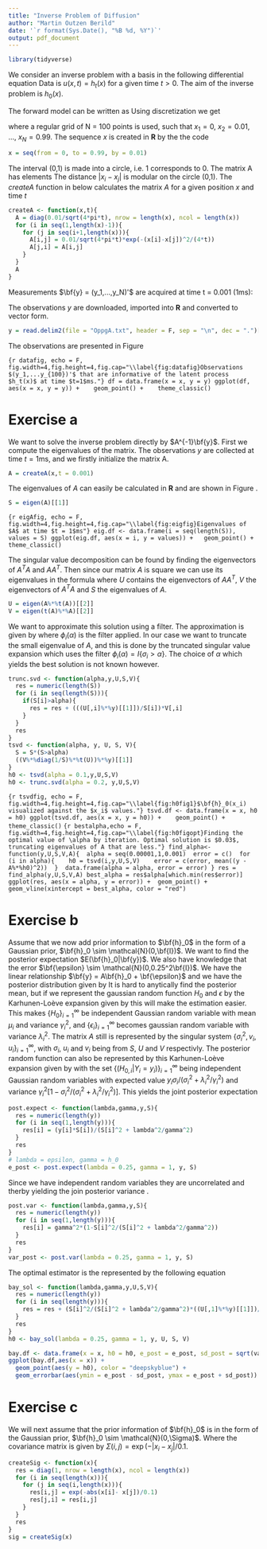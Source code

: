 ```yaml
---
title: "Inverse Problem of Diffusion"
author: "Martin Outzen Berild"
date: '`r format(Sys.Date(), "%B %d, %Y")`'
output: pdf_document
---
```

```r
library(tidyverse)
```
We consider an inverse problem with a basis in the following differential equation 
\begin{equation}
\frac{du(x,t)}{dt} = \frac{d^2u(x,t)}{dx^2}, \enspace u(x,0) = h_0(x), \enspace x \in (0,1), t \ge 0.
\end{equation}
Data is $u(x,t) = h_t(x)$ for a given time $t>0$. The aim of the inverse problem is $h_0(x)$.

The forward model can be written as 
\begin{equation}
u(x,t) = h_t(x) = \frac{1}{\sqrt{4\pi t}}\int e^{-(x-y)^2/(4t)}h_0(y)dy, \enspace t\ge0.
\end{equation}
Using discretization we get

\begin{equation}
 \bf{h}_t = \left[
  \begin{array}{c}
    h_t(x_1)\\
    h_t{x_2}\\
    \vdots \\ 
    h_t{x_N}
  \end{array}
 \right] = A \left[
 \begin{array}{c}
    h_0{x_1}\\
    h_0{x_2}\\
    \vdots\\
    h_0{x_N}
 \end{array}\right]
 = A\bf{h}_0 ,
\end{equation}
where a regular grid of N = 100 points is used, such that $x_1 = 0$, $x_2 = 0.01$, ..., $x_N = 0.99$. The sequence $x$ is created in **R** by the the code
```r
x = seq(from = 0, to = 0.99, by = 0.01)
```
The interval (0,1) is made into a circle, i.e. 1 corresponds to 0. The matrix A has elements
\begin{equation}
A(i,j) = \frac{0.01}{\sqrt{4\pi t}}e^{-|x_i - x_j|^2/(4t)}.
\end{equation}
The distance $|x_i-x_j|$ is modular on the circle (0,1).
The *createA* function in below calculates the matrix $A$ for a given position $x$ and time $t$
```r
createA <- function(x,t){
  A = diag(0.01/sqrt(4*pi*t), nrow = length(x), ncol = length(x))
  for (i in seq(1,length(x)-1)){
    for (j in seq(i+1,length(x))){
      A[i,j] = 0.01/sqrt(4*pi*t)*exp(-(x[i]-x[j])^2/(4*t))
      A[j,i] = A[i,j]
    }
  }
  A
}
```

Measurements $\bf{y} = (y_1,...,y_N)'$ are acquired at time t = 0.001 (1ms): 
\begin{equation}
y_i = h_t(x_i) + \epsilon_i, \enspace \epsilon_i \sim \mathcal{N}(0, 0.025^2), \enspace \mathrm{iid}.
\end{equation}

The observations $y$ are downloaded, imported into **R** and converted to vector form. 
```r
y = read.delim2(file = "OppgA.txt", header = F, sep = "\n", dec = ".")[[1]]
```

The observations are presented in Figure \ref{fig:datafig}

```{r datafig, echo = F, fig.width=4,fig.height=4,fig.cap="\\label{fig:datafig}Observations  $(y_1,...y_{100})'$ that are informative of the latent process $h_t(x)$ at time $t=1$ms."}
df = data.frame(x = x, y = y)
ggplot(df, aes(x = x, y = y)) + 
  geom_point() + 
  theme_classic()
```


# Exercise a

We want to solve the inverse problem directly by $A^{-1}\bf{y}$. First we compute the eigenvalues of the matrix. The observations $y$ are collected at time $t = 1$ms, and we firstly initialize the matrix A.

```r
A = createA(x,t = 0.001)
```

The eigenvalues of $A$ can easily be calculated in **R** and are shown in Figure \ref{fig:eigfig}.
```r
S = eigen(A)[[1]]
```

```{r eigAfig, echo = F, fig.width=4,fig.height=4,fig.cap="\\label{fig:eigfig}Eigenvalues of $A$ at time $t = 1$ms"}
eig.df <- data.frame(i = seq(length(S)), values = S)
ggplot(eig.df, aes(x = i, y = values)) +
  geom_point() + 
  theme_classic()
```


The singular value decomposition can be found by finding the eigenvectors of $A^TA$ and $AA^T$. Then since our matrix $A$ is square we can use its eigenvalues in the formula 
\begin{equation}
A = USV^T, 
\end{equation}
where $U$ contains the eigenvectors of $AA^T$, $V$ the eigenvectors of $A^TA$ and $S$ the eigenvalues of $A$. 

```r
U = eigen(A%*%t(A))[[2]]
V = eigen(t(A)%*%A)[[2]]
```

We want to approximate this solution using a filter. The approximation is given by
\begin{equation}
\bf{\hat{h}}_0 = \sum\limits_{\{i:\sigma_i>0\}} \phi_i(\alpha) \frac{<u_i,y>}{\sigma_i}v_i,
\end{equation}
where $\phi_i(\alpha)$ is the filter applied. In our case we want to truncate the small eigenvalue of $A$, and this is done by the truncated singular value expansion which uses the filter $\phi_i(\alpha) = I\{\sigma_i>\alpha\}$. The choice of $\alpha$ which yields the best solution is not known however. 

```r
trunc.svd <- function(alpha,y,U,S,V){
  res = numeric(length(S))
  for (i in seq(length(S))){
    if(S[i]>alpha){
      res = res + (((U[,i]%*%y)[[1]])/S[i])*V[,i]
    }
  }
  res
}
tsvd <- function(alpha, y, U, S, V){
  S = S*(S>alpha)
  ((V%*%diag(1/S)%*%t(U))%*%y)[[1]]
}
h0 <- tsvd(alpha = 0.1,y,U,S,V)
h0 <- trunc.svd(alpha = 0.2, y,U,S,V)
```


```{r tsvdfig, echo = F, fig.width=4,fig.height=4,fig.cap="\\label{fig:h0fig1}$\bf{h}_0(x_i) visualized against the $x_i$ values."}
tsvd.df <- data.frame(x = x, h0 = h0)
ggplot(tsvd.df, aes(x = x, y = h0)) + 
  geom_point() + 
  theme_classic()
```
```{r bestalpha,echo = F, fig.width=4,fig.height=4,fig.cap="\\label{fig:h0figopt}Finding the optimal value of \alpha by iteration. Optimal solution is $0.03$, truncating eigenvalues of A that are less."}
find_alpha<-function(y,U,S,V,A){
 alpha = seq(0.00001,1,0.001)
 error = c()
 for (i in alpha){
   h0 = tsvd(i,y,U,S,V)
   error = c(error, mean((y - A%*%h0)^2))
 }
 data.frame(alpha = alpha, error = error)
}
res = find_alpha(y,U,S,V,A)
best_alpha = res$alpha[which.min(res$error)]
ggplot(res, aes(x = alpha, y = error)) +
 geom_point() +
 geom_vline(xintercept = best_alpha, color = "red")
```


# Exercise b

Assume that we now add prior information to $\bf{h}_0$ in the form of a Gaussian prior, $\bf{h}_0 \sim \mathcal{N}(0,\bf{I})$. We want to find the posterior expectation $E(\bf{h}_0|\bf{y})$. We also have knowledge that the error $\bf{\epsilon} \sim \mathcal{N}(0,0.25^2\bf{I})$. We have the linear relationship $\bf{y} = A\bf{h}_0 + \bf{\epsilon}$ and we have the posterior distribution given by
\begin{equation*}
p(\bf{h}_0|\bf{y}) = \frac{p(\bf{y},\bf{h}_0)}{p(\bf{y})} = \frac{p(\bf{y}|\bf{h}_0)p(\bf{h}_0)}{p(\bf{y})}.
\end{equation*}
It is hard to anytically find the posterior mean, but if we represent the gaussian random function $H_0$ and $\epsilon$ by the Karhunen-Loève expansion given by
\begin{equation*}
\begin{array}{rcl}
H_0 &=& \sum\limits_{i=1}^\infty H_{0,i}\bf{v}_i \\
\epsilon &=& \sum\limits_{i=1}^\infty \epsilon_i \bf{v}_i , 
\end{array}
\end{equation*}
this will make the estimation easier. 
This makes $\{H_0\}_{i=1}^\infty$ be independent Gaussian random variable with mean $\mu_i$ and variance $\gamma_i^2$, and $\{\epsilon_i\}_{i=1}^\infty$ becomes  gaussian random variable with variance $\lambda_i^2$. The matrix $A$ still is represented by the singular system $\{\sigma_i^2,v_i,u_i\}_{i=1}^\infty$, with $\sigma_i$, $u_i$ and $v_i$ being from $S$, $U$ and $V$ respectivly. The posterior random function can also be represented by this Karhunen-Loève expansion given by 
\begin{equation*}
(H_0|Y=y) = \sum\limits_{i = 1}^\infty (H_{0,i}|Y_i = y_i)\bf{v}_i,
\end{equation*}
with the set $\{(H_{0,i}|Y_i = y_i)\}_{i=1}^\infty$ being independent Gaussian random variables with expected value $y_i\sigma_i/(\sigma_i^2 + \lambda_i^2/\gamma_i^2)$ and variance $\gamma_i^2[1-\sigma_i^2/(\sigma_i^2+\lambda_i^2/\gamma_i^2)]$. This yields the joint posterior expectation
\begin{equation*}
E(H_0|Y=y) = \sum\limits_{i=1}^{100} \frac{y_i\sigma_i}{\sigma_i^2 + \frac{\lambda_i^2}{\gamma_i^2}}.
\end{equation*}

```r
post.expect <- function(lambda,gamma,y,S){
  res = numeric(length(y))
  for (i in seq(1,length(y))){
    res[i] = (y[i]*S[i])/(S[i]^2 + lambda^2/gamma^2)
  }
  res
}
# lambda = epsilon, gamma = h_0
e_post <- post.expect(lambda = 0.25, gamma = 1, y, S)
```


Since we have independent random variables they are uncorrelated and therby yielding the join posterior variance 
\begin{equation*}
\mathrm{Var}(\sum\limits_{i=1}^{100} (H_{0,i}|Y_i=y_i)) = \sum\limits_{i=1}^{100} \mathrm{Var}(H_{0,i}|Y_i = y_i) = \sum\limits_{i = 1}^{100} \gamma_i^2\left[1 - \frac{\sigma_i^2}{\sigma_i^2 + \frac{\lambda_i^2}{\gamma_i^2}}\right]
\end{equation*}.

```r
post.var <- function(lambda,gamma,y,S){
  res = numeric(length(y))
  for (i in seq(1,length(y))){
    res[i] = gamma^2*(1-S[i]^2/(S[i]^2 + lambda^2/gamma^2))
  }
  res
}
var_post <- post.var(lambda = 0.25, gamma = 1, y, S)
```
The optimal estimator is the represented by the following equation
\begin{equation*}
\hat{\bf{h}}_0 = \sum\limits_{i=1}^{100} \frac{\sigma_i^2}{\sigma_i^2 + \frac{\lambda_i^2}{\gamma_i^2}}\frac{<\bf{u}_i,\bf{y}>}{\sigma_i}\bf{v}_i
\end{equation*}

```r
bay_sol <- function(lambda,gamma,y,U,S,V){
  res = numeric(length(y))
  for (i in seq(length(y))){
    res = res + (S[i]^2/(S[i]^2 + lambda^2/gamma^2)*((U[,1]%*%y)[[1]])/S[1])*V[,1]
  }
  res
}
h0 <- bay_sol(lambda = 0.25, gamma = 1, y, U, S, V)
```

```r
bay.df <- data.frame(x = x, h0 = h0, e_post = e_post, sd_post = sqrt(var_post))
ggplot(bay.df,aes(x = x)) + 
  geom_point(aes(y = h0), color = "deepskyblue") + 
  geom_errorbar(aes(ymin = e_post - sd_post, ymax = e_post + sd_post))
```

# Exercise c

We will next assume that the prior information of $\bf{h}_0$ is in the form of the Gaussian prior, $\bf{h}_0 \sim \mathcal{N}(0,\Sigma)$. Where the covariance matrix is given by $\Sigma(i,j) = \exp(-|x_i - x_j|/0.1$. 

```r
createSig <- function(x){
  res = diag(1, nrow = length(x), ncol = length(x))
  for (i in seq(length(x))){
    for (j in seq(i,length(x))){
      res[i,j] = exp(-abs(x[i]- x[j])/0.1)
      res[j,i] = res[i,j]
    }
  }
  res
}
sig = createSig(x)
```


```r

```

